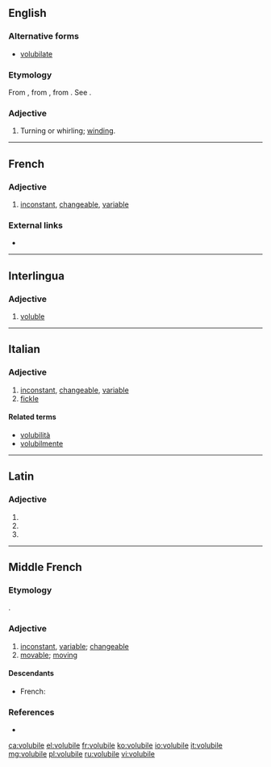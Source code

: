 ==English==

===Alternative forms===
* [[volubilate]]

===Etymology===
From {{etyl|frm|en}} {{m|frm|volubile}}, from {{etyl|la|en}} {{m|la|volūbilis||rolling}}, from {{m|la|volvō||I roll}}. See {{m|en|voluble}}.

===Adjective===
{{en-adj}}

# {{label|en|chiefly|botany}} Turning or whirling; [[winding]].

{{Webster 1913}}

----

==French==

===Adjective===
{{fr-adj|mf}}

# [[inconstant]], [[changeable]], [[variable]]

===External links===
* {{R:TLFi}}

----

==Interlingua==

===Adjective===
{{ia-adj}}

# [[voluble]]

----

==Italian==

===Adjective===
{{it-adj|volubil|e|i}}

# [[inconstant]], [[changeable]], [[variable]]
# [[fickle]]

====Related terms====
* [[volubilità]]
* [[volubilmente]]

----

==Latin==

===Adjective===
{{la-adj-form|volūbile}}

# {{inflection of|volūbilis||nom|n|s|lang=la}}
# {{inflection of|volūbilis||acc|n|s|lang=la}}
# {{inflection of|volūbilis||voc|n|s|lang=la}}

----

==Middle French==

===Etymology===
{{bor|frm|la|volūbilis}}.

===Adjective===
{{frm-adj|mf}}

# [[inconstant]], [[variable]]; [[changeable]]
# [[movable]]; [[moving]]

====Descendants====
* French: {{l|fr|volubile}}

===References===
* {{R:DMF}}

[[ca:volubile]]
[[el:volubile]]
[[fr:volubile]]
[[ko:volubile]]
[[io:volubile]]
[[it:volubile]]
[[mg:volubile]]
[[pl:volubile]]
[[ru:volubile]]
[[vi:volubile]]